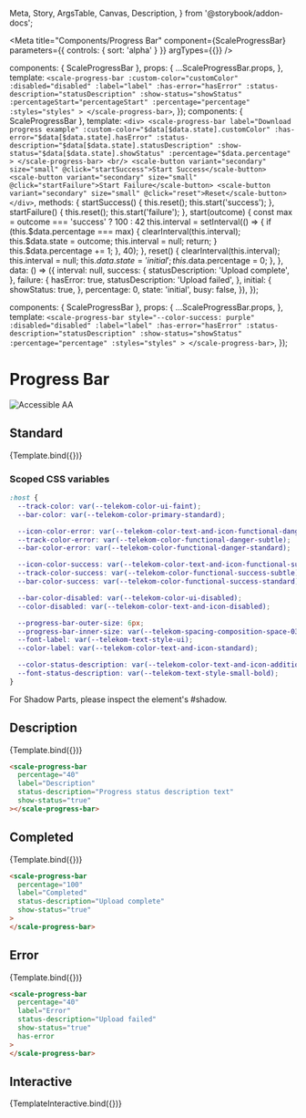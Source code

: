   Meta,
  Story,
  ArgsTable,
  Canvas,
  Description,
} from '@storybook/addon-docs';

<Meta
  title="Components/Progress Bar"
  component={ScaleProgressBar}
  parameters={{
    controls: {
      sort: 'alpha'
    }
  }}
  argTypes={{}}
/>

  components: { ScaleProgressBar },
  props: {
    ...ScaleProgressBar.props,
  },
  template: `
      <scale-progress-bar
        :custom-color="customColor"
        :disabled="disabled"
        :label="label"
        :has-error="hasError"
        :status-description="statusDescription"
        :show-status="showStatus"
        :percentageStart="percentageStart"
        :percentage="percentage"
        :styles="styles"
      >
      </scale-progress-bar>
  `,
});
  components: { ScaleProgressBar },
  template: `
      <div>
          <scale-progress-bar
            label="Download progress example"
            :custom-color="$data[$data.state].customColor"
            :has-error="$data[$data.state].hasError"
            :status-description="$data[$data.state].statusDescription"
            :show-status="$data[$data.state].showStatus"
            :percentage="$data.percentage"
          >
          </scale-progress-bar>
          <br/>
          <scale-button variant="secondary" size="small" @click="startSuccess">Start Success</scale-button>
          <scale-button variant="secondary" size="small" @click="startFailure">Start Failure</scale-button>
          <scale-button variant="secondary" size="small" @click="reset">Reset</scale-button>
      </div>
  `,
  methods: {
    startSuccess() {
      this.reset();
      this.start('success');
    },
    startFailure() {
      this.reset();
      this.start('failure');
    },
    start(outcome) {
      const max = outcome === 'success' ? 100 : 42
      this.interval = setInterval(() => {
        if (this.$data.percentage === max) {
          clearInterval(this.interval);
          this.$data.state = outcome;
          this.interval = null;
          return;
        }
        this.$data.percentage += 1;
      }, 40);
    },
    reset() {
      clearInterval(this.interval);
      this.interval = null;
      this.$data.state = 'initial';
      this.$data.percentage = 0;
    },
  },
  data: () => ({
    interval: null,
    success: {
      statusDescription: 'Upload complete',
    },
    failure: {
      hasError: true,
      statusDescription: 'Upload failed',
    },
    initial: {
      showStatus: true,
    },
    percentage: 0,
    state: 'initial',
    busy: false,
  }),
});

  components: { ScaleProgressBar },
  props: {
    ...ScaleProgressBar.props,
  },
  template: `
      <scale-progress-bar style="--color-success: purple"
        :disabled="disabled"
        :label="label"
        :has-error="hasError"
        :status-description="statusDescription"
        :show-status="showStatus"
        :percentage="percentage"
        :styles="styles"
      >
      </scale-progress-bar>
  `,
});

<div
  style={{
    display: 'inline-flex',
    alignItems: 'center',
    justifyContent: 'space-between',
    width: '100%',
  }}
>
  <h1>Progress Bar</h1>
  <img src="assets/aa.png" alt="Accessible AA" />
</div>

## Standard

<Canvas withSource="none">
  <Story
    name="Standard"
    args={{
      percentage: 20,
      label: 'Standard',
    }}
  >
    {Template.bind({})}
  </Story>
</Canvas>

<ArgsTable story="Standard" />

### Scoped CSS variables

```css
:host {
  --track-color: var(--telekom-color-ui-faint);
  --bar-color: var(--telekom-color-primary-standard);

  --icon-color-error: var(--telekom-color-text-and-icon-functional-danger);
  --track-color-error: var(--telekom-color-functional-danger-subtle);
  --bar-color-error: var(--telekom-color-functional-danger-standard);

  --icon-color-success: var(--telekom-color-text-and-icon-functional-success);
  --track-color-success: var(--telekom-color-functional-success-subtle);
  --bar-color-success: var(--telekom-color-functional-success-standard);

  --bar-color-disabled: var(--telekom-color-ui-disabled);
  --color-disabled: var(--telekom-color-text-and-icon-disabled);

  --progress-bar-outer-size: 6px;
  --progress-bar-inner-size: var(--telekom-spacing-composition-space-03);
  --font-label: var(--telekom-text-style-ui);
  --color-label: var(--telekom-color-text-and-icon-standard);

  --color-status-description: var(--telekom-color-text-and-icon-additional);
  --font-status-description: var(--telekom-text-style-small-bold);
}
```

For Shadow Parts, please inspect the element's #shadow.

## Description

<Canvas withSource="none">
  <Story
    name="Description"
    args={{
      percentage: 40,
      label: 'Description',
      statusDescription: 'Progress status description text',
      showStatus: true,
    }}
  >
    {Template.bind({})}
  </Story>
</Canvas>

```html
<scale-progress-bar
  percentage="40"
  label="Description"
  status-description="Progress status description text"
  show-status="true"
></scale-progress-bar>
```

## Completed

<Canvas withSource="none">
  <Story
    name="Completed"
    args={{
      percentage: 100,
      showStatus: false,
      statusDescription: 'Upload complete',
      label: 'Completed',
    }}
  >
    {Template.bind({})}
  </Story>
</Canvas>

```html
<scale-progress-bar
  percentage="100"
  label="Completed"
  status-description="Upload complete"
  show-status="true"
>
</scale-progress-bar>
```

## Error

<Canvas withSource="none">
  <Story
    name="Error"
    args={{
      percentage: 40,
      hasError: true,
      showStatus: true,
      statusDescription: 'Upload failed',
      label: 'Error',
    }}
  >
    {Template.bind({})}
  </Story>
</Canvas>

```html
<scale-progress-bar
  percentage="40"
  label="Error"
  status-description="Upload failed"
  show-status="true"
  has-error
>
</scale-progress-bar>
```

## Interactive

<Canvas withSource="none">
  <Story
    name="Interactive"
    args={{
      percentage: 0,
      label: 'Interactive',
    }}
  >
    {TemplateInteractive.bind({})}
  </Story>
</Canvas>
